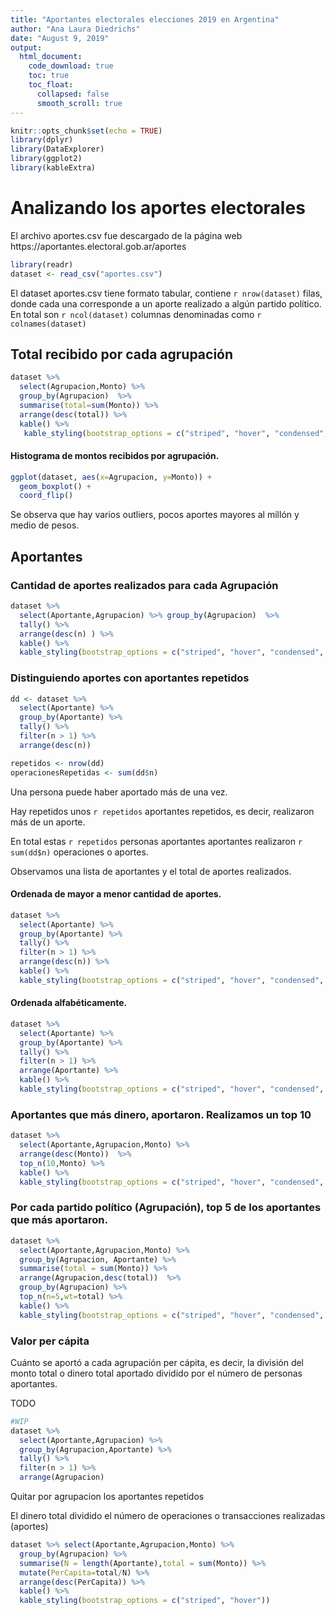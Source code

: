 ```yaml
---
title: "Aportantes electorales elecciones 2019 en Argentina"
author: "Ana Laura Diedrichs"
date: "August 9, 2019"
output: 
  html_document:
    code_download: true
    toc: true
    toc_float: 
      collapsed: false
      smooth_scroll: true
---
```


```r
knitr::opts_chunk$set(echo = TRUE)
library(dplyr)
library(DataExplorer)
library(ggplot2)
library(kableExtra)
```

# Analizando los aportes electorales

El archivo aportes.csv fue descargado de la página web https://aportantes.electoral.gob.ar/aportes

```r

library(readr)
dataset <- read_csv("aportes.csv")

```

El dataset aportes.csv tiene formato tabular, contiene `r nrow(dataset) ` filas, donde cada una corresponde a un aporte realizado a algún partido político. En total son `r ncol(dataset)` columnas denominadas como `r colnames(dataset)`

## Total recibido por cada agrupación

```r
dataset %>% 
  select(Agrupacion,Monto) %>% 
  group_by(Agrupacion)  %>% 
  summarise(total=sum(Monto)) %>% 
  arrange(desc(total)) %>%
  kable() %>%
   kable_styling(bootstrap_options = c("striped", "hover", "condensed", "responsive"),fixed_thead = T)

```
#### Histograma de montos recibidos por agrupación.

```r
ggplot(dataset, aes(x=Agrupacion, y=Monto)) + 
  geom_boxplot() +
  coord_flip()
```

Se observa que hay varios outliers, pocos aportes mayores al millón y medio de pesos.

## Aportantes

### Cantidad de aportes realizados para cada Agrupación

```r
dataset %>% 
  select(Aportante,Agrupacion) %>% group_by(Agrupacion)  %>% 
  tally() %>% 
  arrange(desc(n) ) %>% 
  kable() %>%
  kable_styling(bootstrap_options = c("striped", "hover", "condensed", "responsive"),fixed_thead = T)

```

### Distinguiendo aportes con aportantes repetidos

```r

dd <- dataset %>% 
  select(Aportante) %>% 
  group_by(Aportante) %>% 
  tally() %>% 
  filter(n > 1) %>%
  arrange(desc(n)) 

repetidos <- nrow(dd)
operacionesRepetidas <- sum(dd$n)
```

Una persona puede haber aportado más de una vez. 

Hay repetidos unos `r repetidos` aportantes repetidos, es decir, realizaron más de un aporte.

En total estas `r repetidos` personas aportantes aportantes realizaron `r sum(dd$n)` operaciones o aportes.

Observamos una lista de aportantes y el total de aportes realizados.

#### Ordenada de mayor a menor cantidad de aportes.

```r
dataset %>% 
  select(Aportante) %>% 
  group_by(Aportante) %>% 
  tally() %>% 
  filter(n > 1) %>%
  arrange(desc(n)) %>% 
  kable() %>%
  kable_styling(bootstrap_options = c("striped", "hover", "condensed", "responsive"),fixed_thead = T)
```

#### Ordenada alfabéticamente.

```r
dataset %>% 
  select(Aportante) %>% 
  group_by(Aportante) %>% 
  tally() %>% 
  filter(n > 1) %>%
  arrange(Aportante) %>% 
  kable() %>%
  kable_styling(bootstrap_options = c("striped", "hover", "condensed", "responsive"),fixed_thead = T)
```


### Aportantes que más dinero, aportaron. Realizamos un top 10

```r
dataset %>% 
  select(Aportante,Agrupacion,Monto) %>% 
  arrange(desc(Monto))  %>% 
  top_n(10,Monto) %>% 
  kable() %>%
  kable_styling(bootstrap_options = c("striped", "hover", "condensed", "responsive"),fixed_thead = T)
```

### Por cada partido político (Agrupación), top 5 de los aportantes que más aportaron.

```r
dataset %>% 
  select(Aportante,Agrupacion,Monto) %>% 
  group_by(Agrupacion, Aportante) %>% 
  summarise(total = sum(Monto)) %>% 
  arrange(Agrupacion,desc(total))  %>% 
  group_by(Agrupacion) %>%
  top_n(n=5,wt=total) %>% 
  kable() %>%
  kable_styling(bootstrap_options = c("striped", "hover", "condensed", "responsive"),fixed_thead = T)

```

### Valor per cápita

Cuánto se aportó a cada agrupación per cápita, es decir, la división del monto total o dinero total aportado
dividido por el número de personas aportantes.

TODO 


```r
#WIP
dataset %>% 
  select(Aportante,Agrupacion) %>% 
  group_by(Agrupacion,Aportante) %>% 
  tally() %>% 
  filter(n > 1) %>%
  arrange(Agrupacion)
```


Quitar por agrupacion los aportantes repetidos 

El dinero total dividido el número de operaciones o transacciones realizadas (aportes)

```r
dataset %>% select(Aportante,Agrupacion,Monto) %>% 
  group_by(Agrupacion) %>% 
  summarise(N = length(Aportante),total = sum(Monto)) %>%
  mutate(PerCapita=total/N) %>%
  arrange(desc(PerCapita)) %>% 
  kable() %>%
  kable_styling(bootstrap_options = c("striped", "hover"))
  
```
